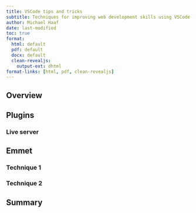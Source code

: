 ```yaml
---
title: VSCode tips and tricks
subtitle: Techniques for improving web development skills using VSCode
author: Michael Haaf
date: last-modified
toc: true
format: 
  html: default
  pdf: default
  docx: default
  clean-revealjs: 
    output-ext: dhtml
format-links: [html, pdf, clean-revealjs]
---
```


## Overview

## Plugins

### Live server

## Emmet

### Technique 1

### Technique 2

## Summary
